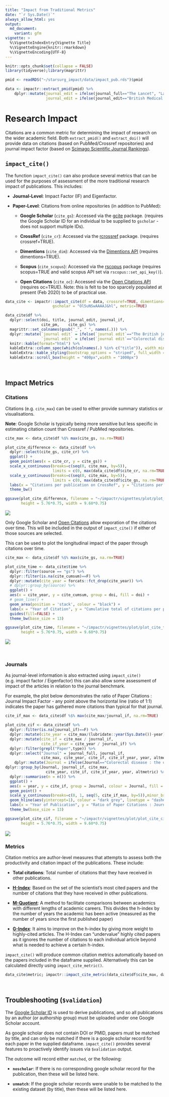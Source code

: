 ```yaml
---
title: "Impact from Traditional Metrics"
date: "`r Sys.Date()`"
always_allow_html: yes
output:
  md_document:
    variant: gfm
vignette: >
  %\VignetteIndexEntry{Vignette Title}
  %\VignetteEngine{knitr::rmarkdown}
  %\VignetteEncoding{UTF-8}
---
```

```r
knitr::opts_chunk$set(collapse = FALSE)
library(tidyverse);library(magrittr)

pmid <- readRDS("~/starsurg_impact/data/impact_pub.rds")$pmid

data <- impactr::extract_pmid(pmid) %>%
    dplyr::mutate(journal_edit = ifelse(journal_full=="The Lancet", "Lancet", journal_full),
                  journal_edit = ifelse(journal_edit=="British Medical Journal", "BMJ-British Medical Journal", journal_edit))
```

# Research Impact

Citations are a common metric for determining the impact of research on the wider academic field. Both `extract_pmid()` and `extract_doi()` will provide data on citations (based on PubMed/Crossref repositories) and journal impact factor (based on [Scimago Scientific Journal Rankings](https://www.scimagojr.com)).

## **`impact_cite()`**

The function `impact_cite()` can also produce several metrics that can be used for the purposes of assessment of the more traditional research impact of publications. This includes:

* **Journal-Level**: Impact Factor (IF) and Eigenfactor.

* **Paper-Level**: Citations from online repositories (in addition to PubMed):

  + **Google Scholar** (`cite_gs`): Accessed via the [gcite](https://cran.r-project.org/web/packages/gcite/index.html) package.  (requires the Google Scholar ID for an individual to be supplied to `gscholar` - does not support multiple IDs).
  
  + **CrossRef** (`cite_cr`): Accessed via the [rcrossref](https://github.com/ropensci/rcrossref) package. (requires crossref=TRUE).
  
  + **Dimentions** (`cite_dim`): Accessed via the [Dimentions API](https://app.dimensions.ai/discover/publication) (requires dimentions=TRUE).
  
  + **Scopus** (`cite_scopus`): Accessed via the [rscopus](https://cran.r-project.org/web/packages/rscopus/index.html) package (requires scopus=TRUE and valid scopus API set via `rscopus::set_api_key()`). 
  
  + **Open Citations** (`cite_oc`): Accessed via the [Open Citations API](https://opencitations.net/index/coci/api/v1) (requires oc=TRUE). Note: this is felt to be too sparcely populated at present  (Feb 2020) to be of practical use.

```r
data_cite <- impactr::impact_cite(df = data, crossref=TRUE, dimentions=TRUE, scopus=FALSE, oc = TRUE,
                     gscholar = "Ol5uNSwAAAAJ&hl", metric=TRUE)
```

```r
data_cite$df %>%
  dplyr::select(doi, title, journal_edit, journal_if,
                cite_pm,	cite_gs) %>%
  magrittr::set_colnames(gsub("_", " ", names(.))) %>%
  dplyr::mutate(`journal edit` = ifelse(`journal edit`=="The British journal of surgery", "BJS", `journal edit`),
                `journal edit` = ifelse(`journal edit`=="Colorectal disease : the official journal of the Association of Coloproctology of Great Britain and Ireland", "Colorectal Disease", `journal edit`)) %>%
  knitr::kable(format="html") %>%
  kableExtra::column_spec(which(colnames(.) %in% c("title")), width_min="7in") %>%
  kableExtra::kable_styling(bootstrap_options = "striped", full_width = F) %>%
  kableExtra::scroll_box(height = "400px",width = "1000px")
```

&nbsp;

## **Impact Metrics**
### **Citations**
Citations (e.g. `cite_max`) can be used to either provide summary statistics or visualisations.

**Note**: Google Scholar is typically being more sensitive but less specific in estimating citation count than Crossref / PubMed repositories.

```r
cite_max <- data_cite$df %$% max(cite_gs, na.rm=TRUE)

plot_cite_difference <- data_cite$df %>%
  dplyr::select(cite_gs, cite_cr) %>%
  ggplot() +
  geom_point(aes(x = cite_cr, y = cite_gs)) + 
  scale_x_continuous(breaks=c(seq(0, cite_max, by=5)),
                     limits = c(0, max(data_cite$df$cite_cr, na.rm=TRUE)), expand = c(0, 0.5)) +
  scale_y_continuous(breaks=c(seq(0, cite_max, by=5)),
                     limits = c(0, max(data_cite$df$cite_gs, na.rm=TRUE)), expand = c(0, 0.5)) + 
  labs(x = "Citations per publication on CrossRef", y = "Citations per publication on Google Scholar") +
  theme_bw()

ggsave(plot_cite_difference, filename = "~/impactr/vignettes/plot/plot_cite_difference.png",
       height = 5.76*0.75, width = 9.60*0.75)
```

<img src="plot/plot_cite_difference.png" align="center"/>

Only Google Scholar and [Open Citations](https://opencitations.net/) allow exporation of the citations over time. This will be included in the output of `impact_cite()` if either of those sources are selected.

This can be used to plot the longitudinal impact of the paper through citations over time.

```r
cite_max <- data_cite$df %$% max(cite_gs, na.rm=TRUE)

plot_cite_time <- data_cite$time %>%
  dplyr::filter(source == "gs") %>% 
  dplyr::filter(is.na(cite_cumsum)==F) %>%
  dplyr::mutate(cite_year = forcats::fct_drop(cite_year)) %>%
  # dplyr::group_by(source) %>% 
  ggplot() +
  aes(x = cite_year, y = cite_cumsum, group = doi, fill = doi) + 
  # geom_line() + 
  geom_area(position = 'stack', colour = "black") + 
  labs(x = "Year of Citation", y = "Cumulative total of citations per publication") +
  guides(fill=FALSE) +
  theme_bw(base_size = 13)

ggsave(plot_cite_time, filename = "~/impactr/vignettes/plot/plot_cite_time.png",
       height = 5.76*0.75, width = 9.60*0.75)
```

<img src="plot/plot_cite_time.png" align="center"/>


&nbsp;

### **Journals**
As journal-level information is also extracted using `impact_cite()` (e.g. impact factor / Eigenfactor) this can also allow some assessment of impact of the articles in relation to the journal benchmark.

For example, the plot below demonstrates the ratio of Paper Citations : Journal Impact Factor - any point above the horizontal line (ratio of 1:1) indicates the paper has gathered more citations than typical for that journal.

```r
cite_if_max <- data_cite$df %$% max(cite_max/journal_if, na.rm=TRUE)

plot_cite_cif <- data_cite$df %>%
  dplyr::filter(is.na(journal_if)==F) %>%
  dplyr::mutate(cite_year = cite_max/(lubridate::year(Sys.Date())-year)) %>%
  dplyr::mutate(cite_if = cite_max / journal_if,
                cite_if_year = cite_year / journal_if) %>%
  dplyr::filter(grepl("Paper",type)) %>%
  dplyr::select("Journal" = journal_full, journal_if,
                cite_max, cite_year, cite_if, cite_if_year, year, altmetric) %>%
    dplyr::mutate(Journal = ifelse(Journal=="Colorectal disease : the official journal of the Association of Coloproctology of Great Britain and Ireland", "Colorectal disease", Journal)) %>%
dplyr::group_by(Journal, journal_if, cite_max,
                  cite_year, cite_if, cite_if_year, year, altmetric) %>%
  dplyr::summarise(n = n()) %>%
  ggplot() + 
  aes(x = year, y = cite_if, group = Journal, colour = Journal, fill = Journal) +
  geom_point() +
  scale_y_continuous(breaks=c(0, 1, seq(5, cite_if_max, by=5)),minor_breaks=NULL) +
  geom_hline(aes(yintercept=1), colour = "dark grey", linetype = "dashed") +
  labs(x = "Year of Publication", y = "Ratio of Paper Citations : Journal Impact Factor") +
  theme_bw(base_size = 13)

ggsave(plot_cite_cif, filename = "~/impactr/vignettes/plot/plot_cite_cif.png",
       height = 5.76*0.75, width = 9.60*0.75)
```

<img src="plot/plot_cite_cif.png" align="center"/>
&nbsp;

### **Metrics**
Citation metrics are author-level measures that attempts to assess both the productivity and citation impact of the publications. These include:

 - **Total citations**: Total number of citations that they have received in other publications.
 
 - **[H-Index](https://harzing.com/popbook/ch1_4_2.htm)**: Based on the set of the scientist's most cited papers and the number of citations that they have received in other publications.
 
 - **[M-Quotient](https://harzing.com/popbook/ch1_4_3.htm)**: A method to facilitate comparisons between academics with different lengths of academic careers. This divides the h-index by the number of years the academic has been active (measured as the number of years since the first published paper)
 
 - **[G-Index](https://harzing.com/popbook/ch1_4_6.htm)**: It aims to improve on the h-index by giving more weight to highly-cited articles. The H-Index can "undervalue" highly cited papers as it ignores the number of citations to each individual article beyond what is needed to achieve a certain h-index.

`impact_cite()` will produce common citation metrics automatically based on the papers included in the dataframe supplied. Alternatively this can be calculated directly using `impact_cite_metric()`. 

```r
data_cite$metric; impactr::impact_cite_metric(data_cite$df$cite_max, data_cite$df$year)
```

&nbsp;

## **Troubleshooting (`$validation`) **

The [Google Scholar ID](https://en.wikipedia.org/wiki/Template:Google_Scholar_id) is used to derive publications, and so all publications by an author (or authorship group) must be uploaded under one Google Scholar account.

As google scholar does not contain DOI or PMID, papers must be matched by title, and can only be matched if there is a google scholar record for each paper in the supplied dataframe. `impact_cite()` provides several features to proactively identify issues via `$validation` output. 

The outcome will record either `matched`, or the following:
 
* **`noscholar`**: If there is no corresponding google scholar record for the publication, then these will be listed here.

* **`unmatch`**: If the google scholar records were unable to be matched to the existing dataset (by title), then these will be listed here.
